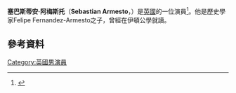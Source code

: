{{Infobox person
| name = Sebastian Armesto
| image = 
| caption = 
| birth_date = {{Birth date and age|df=yes|1982|06|03}}
| birth_place = 英格蘭
| birth_name = 
| yearsactive = 2004 - 現在
| website =
| awards = 
|}}
'''塞巴斯蒂安·阿梅斯托'''（'''Sebastian Armesto'''，{{bd|1982年|6月3日}}）是[[英國|英國]]的一位演員<ref>{{cite news | last = Banks-Smith| first = Nancy | coauthors = | title = G2: Last night's TV: The Palace is not only tosh - it will never top the antics of the real royal family| work = | pages = 31| publisher = The Guardian| date = 15 January 2008| url = | accessdate = 22 July 2011}}</ref>。他是歷史學家Felipe Fernandez-Armesto之子，曾經在伊頓公學就讀。
==參考資料==
{{reflist}}
[[Category:英國男演員|Category:英國男演員]]